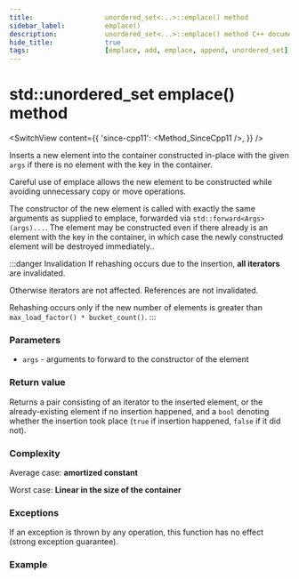 ```yaml
---
title:					unordered_set<...>::emplace() method
sidebar_label:			emplace()
description:			unordered_set<...>::emplace() method C++ documentation
hide_title:				true
tags:					[emplace, add, emplace, append, unordered_set]
---
```




<!----------------- Codes ---------------------->

<!-- emplace() -->

# std::unordered_set emplace() method

<SwitchView content={{
    'since-cpp11': <Method_SinceCpp11 />,
    }} />

Inserts a new element into the container constructed in-place with the given `args` if there is no element with the key in the container.

Careful use of emplace allows the new element to be constructed while avoiding unnecessary copy or move operations.

The constructor of the new element is called with exactly the same arguments as supplied to emplace, forwarded via `std::forward<Args>(args)...`. 
The element may be constructed even if there already is an element with the key in the container, in which case the newly constructed element will be destroyed immediately..

:::danger Invalidation
If rehashing occurs due to the insertion, **all iterators** are invalidated.

Otherwise iterators are not affected. References are not invalidated.

Rehashing occurs only if the new number of elements is greater than `max_load_factor() * bucket_count()`.
:::

### Parameters

 - `args` - arguments to forward to the constructor of the element

### Return value

Returns a pair consisting of an iterator to the inserted element, or the already-existing element if no insertion happened,
and a `bool` denoting whether the insertion took place (`true` if insertion happened, `false` if it did not).

### Complexity

Average case: **amortized constant**

Worst case: **Linear in the size of the container**

### Exceptions

If an exception is thrown by any operation, this function has no effect (strong exception guarantee).

### Example

<ImproveSection />